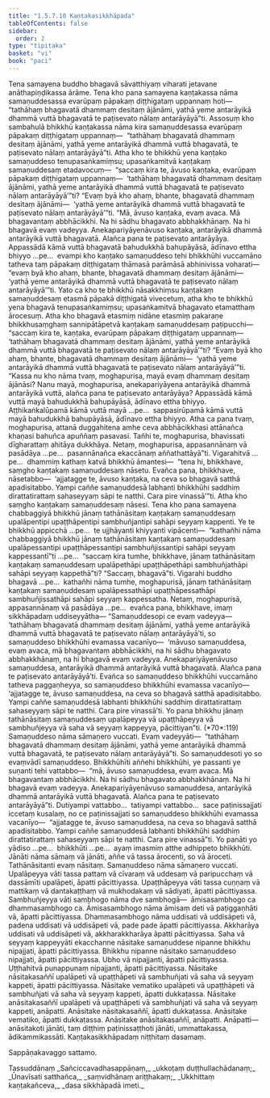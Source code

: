 ```yaml
---
title: "1.5.7.10 Kaṇṭakasikkhāpada"
tableOfContents: false
sidebar:
  order: 2
type: "tipitaka"
basket: "vi"
book: "paci"
---
```



<DynamicBreadcrumb />

<Division number="428" book="paci">

<Paragraph number="1279" book="paci">
Tena samayena buddho bhagavā sāvatthiyaṃ viharati jetavane anāthapiṇḍikassa ārāme. Tena kho pana samayena kaṇṭakassa nāma samaṇuddesassa evarūpaṃ pāpakaṃ diṭṭhigataṃ uppannaṃ hoti—  “tathāhaṃ bhagavatā dhammaṃ desitaṃ ājānāmi, yathā yeme antarāyikā dhammā vuttā bhagavatā te paṭisevato nālaṃ antarāyāyā”ti. Assosuṃ kho sambahulā bhikkhū kaṇṭakassa nāma kira samaṇuddesassa evarūpaṃ pāpakaṃ diṭṭhigataṃ uppannaṃ—  “tathāhaṃ bhagavatā dhammaṃ desitaṃ ājānāmi, yathā yeme antarāyikā dhammā vuttā bhagavatā, te paṭisevato nālaṃ antarāyāyā”ti. Atha kho te bhikkhū yena kaṇṭako samaṇuddeso tenupasaṅkamiṃsu; upasaṅkamitvā kaṇṭakaṃ samaṇuddesaṃ etadavocuṃ—  “saccaṃ kira te, āvuso kaṇṭaka, evarūpaṃ pāpakaṃ diṭṭhigataṃ uppannaṃ—  ‘tathāhaṃ bhagavatā dhammaṃ desitaṃ ājānāmi, yathā yeme antarāyikā dhammā vuttā bhagavatā te paṭisevato nālaṃ antarāyāyā’”ti? “Evaṃ byā kho ahaṃ, bhante, bhagavatā dhammaṃ desitaṃ ājānāmi—  ‘yathā yeme antarāyikā dhammā vuttā bhagavatā te paṭisevato nālaṃ antarāyāyā’”ti.
</Paragraph>

<Paragraph number="1280" book="paci">
“Mā, āvuso kaṇṭaka, evaṃ avaca. Mā bhagavantaṃ abbhācikkhi. Na hi sādhu bhagavato abbhakkhānaṃ. Na hi bhagavā evaṃ vadeyya. Anekapariyāyenāvuso kaṇṭaka, antarāyikā dhammā antarāyikā vuttā bhagavatā. Alañca pana te paṭisevato antarāyāya. Appassādā kāmā vuttā bhagavatā bahudukkhā bahupāyāsā, ādīnavo ettha bhiyyo …pe…  evampi kho kaṇṭako samaṇuddeso tehi bhikkhūhi vuccamāno tatheva taṃ pāpakaṃ diṭṭhigataṃ thāmasā parāmāsā abhinivissa voharati—  “evaṃ byā kho ahaṃ, bhante, bhagavatā dhammaṃ desitaṃ ājānāmi—  ‘yathā yeme antarāyikā dhammā vuttā bhagavatā te paṭisevato nālaṃ antarāyāyā’”ti.
</Paragraph>

<Paragraph number="1281" book="paci">
Yato ca kho te bhikkhū nāsakkhiṃsu kaṇṭakaṃ samaṇuddesaṃ etasmā pāpakā diṭṭhigatā vivecetuṃ, atha kho te bhikkhū yena bhagavā tenupasaṅkamiṃsu; upasaṅkamitvā bhagavato etamatthaṃ ārocesuṃ. Atha kho bhagavā etasmiṃ nidāne etasmiṃ pakaraṇe bhikkhusaṃghaṃ sannipātāpetvā kaṇṭakaṃ samaṇuddesaṃ paṭipucchi—  “saccaṃ kira te, kaṇṭaka, evarūpaṃ pāpakaṃ diṭṭhigataṃ uppannaṃ—  ‘tathāhaṃ bhagavatā dhammaṃ desitaṃ ājānāmi, yathā yeme antarāyikā dhammā vuttā bhagavatā te paṭisevato nālaṃ antarāyāyā’”ti? “Evaṃ byā kho ahaṃ, bhante, bhagavatā dhammaṃ desitaṃ ājānāmi—  ‘yathā yeme antarāyikā dhammā vuttā bhagavatā te paṭisevato nālaṃ antarāyāyā’”ti.
</Paragraph>

<Paragraph number="1282" book="paci">
“Kassa nu kho nāma tvaṃ, moghapurisa, mayā evaṃ dhammaṃ desitaṃ ājānāsi? Nanu mayā, moghapurisa, anekapariyāyena antarāyikā dhammā antarāyikā vuttā, alañca pana te paṭisevato antarāyāya? Appassādā kāmā vuttā mayā bahudukkhā bahupāyāsā, ādīnavo ettha bhiyyo. Aṭṭhikaṅkalūpamā kāmā vuttā mayā …pe…  sappasirūpamā kāmā vuttā mayā bahudukkhā bahupāyāsā, ādīnavo ettha bhiyyo. Atha ca pana tvaṃ, moghapurisa, attanā duggahitena amhe ceva abbhācikkhasi attānañca khaṇasi bahuñca apuññaṃ pasavasi. Tañhi te, moghapurisa, bhavissati dīgharattaṃ ahitāya dukkhāya. Netaṃ, moghapurisa, appasannānaṃ vā pasādāya …pe…  pasannānañca ekaccānaṃ aññathattāyā”ti. Vigarahitvā …pe…  dhammiṃ kathaṃ katvā bhikkhū āmantesi—  “tena hi, bhikkhave, saṃgho kaṇṭakaṃ samaṇuddesaṃ nāsetu. Evañca pana, bhikkhave, nāsetabbo—  ‘ajjatagge te, āvuso kaṇṭaka, na ceva so bhagavā satthā apadisitabbo. Yampi caññe samaṇuddesā labhanti bhikkhūhi saddhiṃ dirattatirattaṃ sahaseyyaṃ sāpi te natthi. Cara pire vinassā’”ti. Atha kho saṃgho kaṇṭakaṃ samaṇuddesaṃ nāsesi.
</Paragraph>

<Paragraph number="1283" book="paci">
Tena kho pana samayena chabbaggiyā bhikkhū jānaṃ tathānāsitaṃ kaṇṭakaṃ samaṇuddesaṃ upalāpentipi upaṭṭhāpentipi sambhuñjantipi sahāpi seyyaṃ kappenti. Ye te bhikkhū appicchā …pe…  te ujjhāyanti khiyyanti vipācenti—  “kathañhi nāma chabbaggiyā bhikkhū jānaṃ tathānāsitaṃ kaṇṭakaṃ samaṇuddesaṃ upalāpessantipi upaṭṭhāpessantipi sambhuñjissantipi sahāpi seyyaṃ kappessantī”ti …pe…  “saccaṃ kira tumhe, bhikkhave, jānaṃ tathānāsitaṃ kaṇṭakaṃ samaṇuddesaṃ upalāpethāpi upaṭṭhāpethāpi sambhuñjathāpi sahāpi seyyaṃ kappethā”ti? “Saccaṃ, bhagavā”ti. Vigarahi buddho bhagavā …pe…  kathañhi nāma tumhe, moghapurisā, jānaṃ tathānāsitaṃ kaṇṭakaṃ samaṇuddesaṃ upalāpessathāpi upaṭṭhāpessathāpi sambhuñjissathāpi sahāpi seyyaṃ kappessatha. Netaṃ, moghapurisā, appasannānaṃ vā pasādāya …pe…  evañca pana, bhikkhave, imaṃ sikkhāpadaṃ uddiseyyātha—
</Paragraph>

</Division>
<Division number="429" book="paci">

<Paragraph number="1284" book="paci">
<Emphasis>“Samaṇuddesopi ce evaṃ vadeyya—  ‘tathāhaṃ bhagavatā dhammaṃ desitaṃ ājānāmi, yathā yeme antarāyikā dhammā vuttā bhagavatā te paṭisevato nālaṃ antarāyāyā’ti, so samaṇuddeso bhikkhūhi evamassa vacanīyo—  ‘māvuso samaṇuddesa, evaṃ avaca, mā bhagavantaṃ abbhācikkhi, na hi sādhu bhagavato abbhakkhānaṃ, na hi bhagavā evaṃ vadeyya. Anekapariyāyenāvuso samaṇuddesa, antarāyikā dhammā antarāyikā vuttā bhagavatā. Alañca pana te paṭisevato antarāyāyā’ti. Evañca so samaṇuddeso bhikkhūhi vuccamāno tatheva paggaṇheyya, so samaṇuddeso bhikkhūhi evamassa vacanīyo—  ‘ajjatagge te, āvuso samaṇuddesa, na ceva so bhagavā satthā apadisitabbo. Yampi caññe samaṇuddesā labhanti bhikkhūhi saddhiṃ dirattatirattaṃ sahaseyyaṃ sāpi te natthi. Cara pire vinassā’ti. Yo pana bhikkhu jānaṃ tathānāsitaṃ samaṇuddesaṃ upalāpeyya vā upaṭṭhāpeyya vā sambhuñjeyya vā saha vā seyyaṃ kappeyya, pācittiyan”</Emphasis>ti. (*70*:<Emphasis>119</Emphasis>)
</Paragraph>

</Division>
<Division number="430" book="paci">

<Paragraph number="1285" book="paci">
<Emphasis>Samaṇuddeso</Emphasis> nāma sāmaṇero vuccati.
</Paragraph>

<Paragraph number="1286" book="paci">
<Emphasis>Evaṃ vadeyyā</Emphasis>ti—  “tathāhaṃ bhagavatā dhammaṃ desitaṃ ājānāmi, yathā yeme antarāyikā dhammā vuttā bhagavatā, te paṭisevato nālaṃ antarāyāyā”ti.
</Paragraph>

<Paragraph number="1287" book="paci">
<Emphasis>So samaṇuddeso</Emphasis>ti yo so evaṃvādī samaṇuddeso.
</Paragraph>

<Paragraph number="1288" book="paci">
<Emphasis>Bhikkhūhī</Emphasis>ti aññehi bhikkhūhi, ye passanti ye suṇanti tehi vattabbo—  “mā, āvuso samaṇuddesa, evaṃ avaca. Mā bhagavantaṃ abbhācikkhi. Na hi sādhu bhagavato abbhakkhānaṃ. Na hi bhagavā evaṃ vadeyya. Anekapariyāyenāvuso samaṇuddesa, antarāyikā dhammā antarāyikā vuttā bhagavatā. Alañca pana te paṭisevato antarāyāyā”ti. Dutiyampi vattabbo…  tatiyampi vattabbo…  sace paṭinissajjati iccetaṃ kusalaṃ, no ce paṭinissajjati so samaṇuddeso bhikkhūhi evamassa vacanīyo—  “ajjatagge te, āvuso samaṇuddesa, na ceva so bhagavā satthā apadisitabbo. Yampi caññe samaṇuddesā labhanti bhikkhūhi saddhiṃ dirattatirattaṃ sahaseyyaṃ sāpi te natthi. Cara pire vinassā”ti.
</Paragraph>

<Paragraph number="1289" book="paci">
<Emphasis>Yo panā</Emphasis>ti yo yādiso …pe…  <Emphasis>bhikkhū</Emphasis>ti …pe…  ayaṃ imasmiṃ atthe adhippeto bhikkhūti.
</Paragraph>

<Paragraph number="1290" book="paci">
<Emphasis>Jānāti</Emphasis> nāma sāmaṃ vā jānāti, aññe vā tassa ārocenti, so vā āroceti.
</Paragraph>

<Paragraph number="1291" book="paci">
<Emphasis>Tathānāsitan</Emphasis>ti evaṃ nāsitaṃ.
</Paragraph>

<Paragraph number="1292" book="paci">
<Emphasis>Samaṇuddeso</Emphasis> nāma sāmaṇero vuccati.
</Paragraph>

<Paragraph number="1293" book="paci">
<Emphasis>Upalāpeyya vā</Emphasis>ti tassa pattaṃ vā cīvaraṃ vā uddesaṃ vā paripucchaṃ vā dassāmīti upalāpeti, āpatti pācittiyassa.
</Paragraph>

<Paragraph number="1294" book="paci">
<Emphasis>Upaṭṭhāpeyya vā</Emphasis>ti tassa cuṇṇaṃ vā mattikaṃ vā dantakaṭṭhaṃ vā mukhodakaṃ vā sādiyati, āpatti pācittiyassa.
</Paragraph>

<Paragraph number="1295" book="paci">
<Emphasis>Sambhuñjeyya vā</Emphasis>ti sambhogo nāma dve sambhogā—  āmisasambhogo ca dhammasambhogo ca. <Emphasis>Āmisasambhogo</Emphasis> nāma āmisaṃ deti vā paṭiggaṇhāti vā, āpatti pācittiyassa. <Emphasis>Dhammasambhogo</Emphasis> nāma uddisati vā uddisāpeti vā, padena uddisati vā uddisāpeti vā, pade pade āpatti pācittiyassa. Akkharāya uddisati vā uddisāpeti vā, akkharakkharāya āpatti pācittiyassa.
</Paragraph>

<Paragraph number="1296" book="paci">
<Emphasis>Saha vā seyyaṃ kappeyyā</Emphasis>ti ekacchanne nāsitake samaṇuddese nipanne bhikkhu nipajjati, āpatti pācittiyassa. Bhikkhu nipanne nāsitako samaṇuddeso nipajjati, āpatti pācittiyassa. Ubho vā nipajjanti, āpatti pācittiyassa. Uṭṭhahitvā punappunaṃ nipajjanti, āpatti pācittiyassa.
</Paragraph>

</Division>
<Division number="431" book="paci">

<Paragraph number="1297" book="paci">
Nāsitake nāsitakasaññī upalāpeti vā upaṭṭhāpeti vā sambhuñjati vā saha vā seyyaṃ kappeti, āpatti pācittiyassa. Nāsitake vematiko upalāpeti vā upaṭṭhāpeti vā sambhuñjati vā saha vā seyyaṃ kappeti, āpatti dukkaṭassa. Nāsitake anāsitakasaññī upalāpeti vā upaṭṭhāpeti vā sambhuñjati vā saha vā seyyaṃ kappeti, anāpatti. Anāsitake nāsitakasaññī, āpatti dukkaṭassa. Anāsitake vematiko, āpatti dukkaṭassa. Anāsitake anāsitakasaññī, anāpatti.
</Paragraph>

</Division>
<Division number="432" book="paci">

<Paragraph number="1298" book="paci">
Anāpatti—  anāsitakoti jānāti, taṃ diṭṭhiṃ paṭinissaṭṭhoti jānāti, ummattakassa, ādikammikassāti.

</Paragraph>
</Division>

<Paragraph number="1299" type="center" book="paci">
Kaṇṭakasikkhāpadaṃ niṭṭhitaṃ dasamaṃ.

  
Sappāṇakavaggo sattamo.



</Paragraph>

<Paragraph number="1300" type="center" book="paci">
Tassuddānaṃ


</Paragraph>

<Paragraph number="1301" type="verses" book="paci">
_Sañciccavadhasappāṇaṃ,_  
_ukkoṭaṃ duṭṭhullachādanaṃ;_  
_Ūnavīsati satthañca,_  
_saṃvidhānaṃ ariṭṭhakaṃ;_  
_Ukkhittaṃ kaṇṭakañceva,_  
_dasa sikkhāpadā imeti._
</Paragraph>
